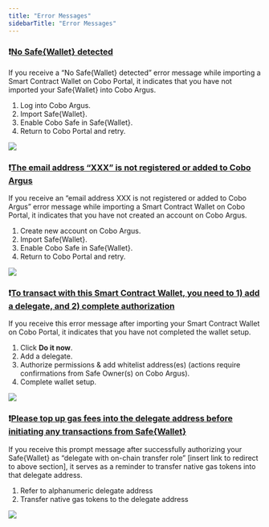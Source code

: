 ```yaml
---
title: "Error Messages"
sidebarTitle: "Error Messages"
---
```


### ❗<u>**No Safe&#123;Wallet&#125; detected**</u>

If you receive a “No Safe&#123;Wallet&#125; detected” error message while importing a Smart Contract Wallet on Cobo Portal, it indicates that you have not imported your Safe&#123;Wallet&#125; into Cobo Argus.
1. Log into Cobo Argus.
2. Import Safe&#123;Wallet&#125;.
3. Enable Cobo Safe in Safe&#123;Wallet&#125;.
4. Return to Cobo Portal and retry.

<img src="/images/smart-contract-wallet/scw-error-message-1.png"/>

### ❗<u>**The email address “XXX” is not registered or added to Cobo Argus**</u>

If you receive an “email address XXX is not registered or added to Cobo Argus” error message while importing a Smart Contract Wallet on Cobo Portal, it indicates that you have not created an account on Cobo Argus.
1. Create new account on Cobo Argus.
2. Import Safe&#123;Wallet&#125;.
3. Enable Cobo Safe in Safe&#123;Wallet&#125;.
4. Return to Cobo Portal and retry.

<img src="/images/smart-contract-wallet/scw-error-message-2.png"/>

### ❗<u>**To transact with this Smart Contract Wallet, you need to 1) add a delegate, and 2) complete authorization**</u>

If you receive this error message after importing your Smart Contract Wallet on Cobo Portal, it indicates that you have not completed the wallet setup.
1. Click **Do it now**.
2. Add a delegate.
3. Authorize permissions & add whitelist address(es) (actions require confirmations from Safe Owner(s) on Cobo Argus).
4. Complete wallet setup.

<img src="/images/smart-contract-wallet/scw-error-message-3.png"/>

### ❗<u>**Please top up gas fees into the delegate address before initiating any transactions from Safe&#123;Wallet&#125;**</u>

If you receive this prompt message after successfully authorizing your Safe&#123;Wallet&#125; as “delegate with on-chain transfer role” [insert link to redirect to above section], it serves as a reminder to transfer native gas tokens into that delegate address.
1. Refer to alphanumeric delegate address
2. Transfer native gas tokens to the delegate address

<img src="/images/smart-contract-wallet/scw-error-message-4.png"/>


